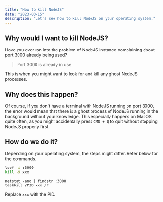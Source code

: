 ```yaml
---
title: "How to kill NodeJS"
date: "2023-03-15"
description: "Let's see how to kill NodeJS on your operating system."
---
```


## Why would I want to kill NodeJS?

Have you ever ran into the problem of NodeJS instance complaining
about port 3000 already being used?

> Port 3000 is already in use.

This is when you might want to look for and kill any ghost NodeJS processes.

## Why does this happen?

Of course, if you don't have a terminal with NodeJS running on port 3000, the error would mean that
there is a ghost process of NodeJS running in the background without your knowledge.
This especially happens on MacOS quite often, as you might accidentally press `CMD + Q` to quit without
stopping NodeJS properly first.

## How do we do it?

Depending on your operating system, the steps might differ. Refer below for the commands.

```zsh title="Unix"
lsof -i :3000
kill -9 xxx
```

```batch title="Windows"
netstat -ano | findstr :3000
taskkill /PID xxx /F
```

Replace `xxx` with the PID.
